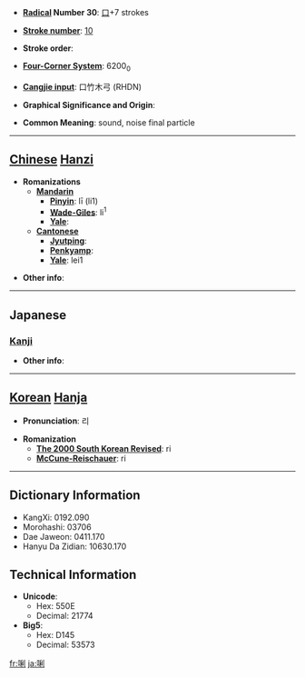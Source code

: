 * '''[[Wiktionary:Chinese radical index| Radical]] Number 30''': [[Wiktionary:Chinese radical index 口|口]]+7 strokes

* '''[[Wiktionary:Chinese total strokes index|Stroke number]]''': [[Wiktionary:Chinese total strokes index 10|10]]

* '''Stroke order''': 

* '''[[Wiktionary:Chinese four corner index|Four-Corner System]]''': 6200<sub>0</sub>

* '''[[Wiktionary:Chinese Cangjie index|Cangjie input]]''': 口竹木弓 (RHDN)

* '''Graphical Significance and Origin''': 

* '''Common Meaning''': sound, noise final particle

----

== [[Chinese]] [[Hanzi]] ==

* '''Romanizations'''
** '''[[Mandarin]]'''
*** '''[[Pinyin]]''': lī (li1)
*** '''[[Wade-Giles]]''': li<sup>1</sup>
*** '''[[Yale]]''': 
** '''[[Cantonese]]'''
*** '''[[Jyutping]]''':
*** '''[[Penkyamp]]''': 
*** '''[[Yale]]''': lei1

* '''Other info''': 

----

==Japanese==
===[[Kanji]]===
{{kanji|on readings=[[り]] (ri)
|kun readings=[[こえ]] (koe)
}}

* '''Other info''':  

----

== [[Korean]] [[Hanja]] ==

* '''Pronunciation''': 리

* '''Romanization'''
** '''[[The 2000 South Korean Revised Romanization|The 2000 South Korean Revised]]''': ri
** '''[[McCune-Reischauer]]''': ri

----

== Dictionary Information ==

* KangXi: 0192.090
* Morohashi: 03706
* Dae Jaweon: 0411.170
* Hanyu Da Zidian: 10630.170

== Technical Information ==

* '''Unicode''':
** Hex: 550E
** Decimal: 21774
* '''Big5''':
** Hex: D145
** Decimal: 53573

[[fr:唎]]
[[ja:唎]]